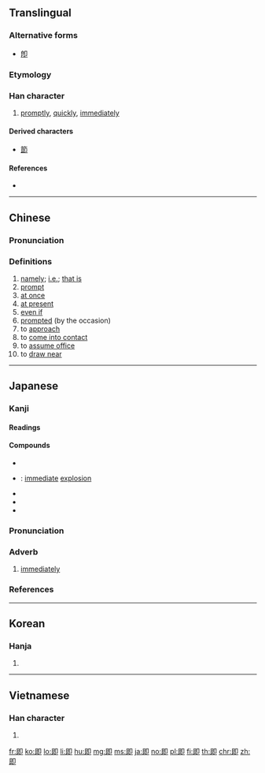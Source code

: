 {{also|卽}}
==Translingual==

===Alternative forms===
* [[卽]]

===Etymology===
{{rfe|lang=mul}}

===Han character===
{{Han char|rn=26|rad=卩|as=05|sn=7|four=77720|canj=AISL}}

# [[promptly]], [[quickly]], [[immediately]]

====Derived characters====
* [[節]]

====References====
* {{Han ref|kx=0159.180|dkj=02855|dj=0364.070|hdz=10314.020|uh=5373|ud=21363|bh=A759|bd=42841}}

----

==Chinese==
{{zh-forms}}

===Pronunciation===
{{zh-pron
|m=jí
|c=zik1
|mn=chiah
|mc=y
|oc=y
|ma=
|cat=adv
}}

===Definitions===
# [[namely]]; [[i.e.]]; [[that is]]
# [[prompt]]
# [[at once]]
# [[at present]]
# [[even if]]
# [[prompted]] (by the occasion)
# to [[approach]]
# to [[come into contact]]
# to [[assume office]]
# to [[draw near]]

----

==Japanese==

===Kanji===
{{ja-kanji|grade=c|rs=卩05}}

====Readings====
{{ja-readings|goon=[[そく]] (soku)|kanon=[[しょく]] (shoku)|kun=[[つく]] (tsuku), [[すなわち]] (sunawachi), [[もし]] (moshi)}}

====Compounds====
{{der-top|Compounds}}
* {{ja-r|即時|そくじ}}
* {{ja-r|即発|そくはつ}}: [[immediate]] [[explosion]]
* {{ja-r|即興|そっきょう}}
* {{ja-r|即刻|そっこく}}
* {{ja-r|当意即妙|とういそくみょう}}
{{der-bottom}}

{{ja-kanjitab|そく|yomi=o}}

===Pronunciation===
{{ja-pron|yomi=goon|そく|acc=1|acc_ref=DJR,NHK}}

===Adverb===
{{ja-pos|adverb|そく}}

# [[immediately]]

===References===
<references/>

----

==Korean==

===Hanja===
{{ko-hanja|hangeul=즉|rv=jeuk|mr=chŭk}}

# {{defn|lang=ko|sort=卩05}}

----

==Vietnamese==

===Han character===
{{vi-hantu|[[tức]]|rs=卩05}}

# {{defn|lang=vi|sort=卩05}}

[[fr:即]]
[[ko:即]]
[[lo:即]]
[[li:即]]
[[hu:即]]
[[mg:即]]
[[ms:即]]
[[ja:即]]
[[no:即]]
[[pl:即]]
[[fi:即]]
[[th:即]]
[[chr:即]]
[[zh:即]]